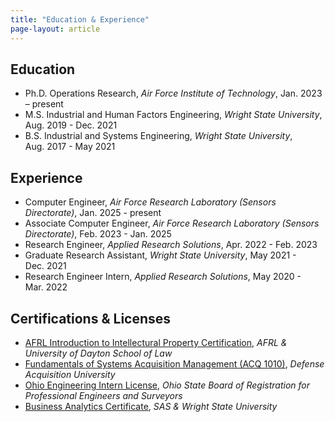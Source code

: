```yaml
---
title: "Education & Experience"
page-layout: article
---
```


<!-- You can either maintain a Markdown CV here **or** link a PDF. -->

<!-- - **PDF version:** [Download CV](/files/cv.pdf) -->

## Education
- Ph.D. Operations Research, *Air Force Institute of Technology*, Jan. 2023 – present
- M.S. Industrial and Human Factors Engineering, *Wright State University*, Aug. 2019 - Dec. 2021
- B.S. Industrial and Systems Engineering, *Wright State University*, Aug. 2017 - May 2021

## Experience
- Computer Engineer, *Air Force Research Laboratory (Sensors Directorate)*, Jan. 2025 - present
- Associate Computer Engineer, *Air Force Research Laboratory (Sensors Directorate)*, Feb. 2023 - Jan. 2025
- Research Engineer, *Applied Research Solutions*, Apr. 2022 - Feb. 2023
- Graduate Research Assistant, *Wright State University*, May 2021 - Dec. 2021
- Research Engineer Intern, *Applied Research Solutions*, May 2020 - Mar. 2022

## Certifications & Licenses
- [AFRL Introduction to Intellectural Property Certification](https://badgr.com/public/assertions/JIRBkpQdSGGd578s8TKqeg?identity__email=kara.combs.1@us.af.mil&action=download), *AFRL & University of Dayton School of Law*
- [Fundamentals of Systems Acquisition Management (ACQ 1010)](https://www.credly.com/badges/be101b3e-630a-4605-ad5e-036a90e1419a/public_url), *Defense Acquisition University*
- [Ohio Engineering Intern License](https://elicense.ohio.gov/oh_verifylicensedetails?pid=a0Rt00000045Jb9EAE), *Ohio State Board of Registration for Professional Engineers and Surveyors*
- [Business Analytics Certificate](https://www.credly.com/badges/966d80ed-90fc-476e-b5a2-40c0d6f82aac), *SAS & Wright State University*

<!-- ## Awards
- Example Award, 2024 -->